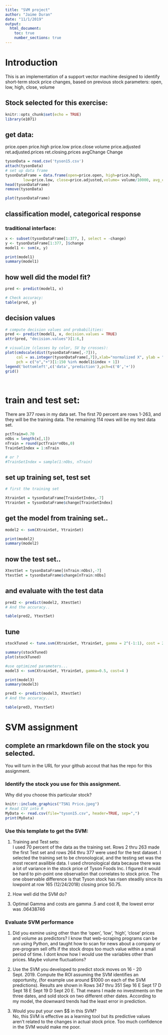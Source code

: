 ---
title: "SVM project"
author: "Jaime Duran"
date: "11/1/2019"
output: 
  html_document:
    toc: true
    number_sections: true
---

# Introduction
This is an implementation of a support vector machine designed to identify short-term stock price changes, based on previous stock parameters: open, low, high, close, volume

## Stock selected for this exercise:

<!-- put your justification/choice here: !-->


```{r setup, echo=FALSE, include=FALSE}
knitr::opts_chunk$set(echo = TRUE)
library(e1071)
```

## get data:
price.open	price.high	price.low	price.close	volume	price.adjusted	ret.adjusted.prices	ret.closing.prices	avgChange	Change

```{r}
tysonData = read.csv('tyson15.csv')
attach(tysonData)
# set up data frame
tysonDataFrame = data.frame(open=price.open, high=price.high,
        low=price.low, close=price.adjusted,volume= volume/10000, avg_change=avgChange, change =Change )
head(tysonDataFrame)
remove(tysonData)

```

```{r}
plot(tysonDataFrame)
```


## classification model, categorical response

### traditional interface:
```{r}
x <- subset(tysonDataFrame[1:377, ], select = -change)
y <- tysonDataFrame[1:377, ]$change
model1 <- svm(x, y) 

print(model1)
summary(model1)
```



## how well did the model fit?

```{r}
pred <- predict(model1, x)

# Check accuracy:
table(pred, y)
```

## decision values

```{r}
# compute decision values and probabilities:
pred <- predict(model1, x, decision.values = TRUE)
attr(pred, "decision.values")[1:6,]

# visualize (classes by color, SV by crosses):
plot(cmdscale(dist(tysonDataFrame[,-7])),
     col = as.integer(tysonDataFrame[,7]),xlab="normalized X", ylab = "$ change",
     pch = c("o","+")[1:150 %in% model1$index + 1])
legend('bottomleft',c('data','prediction'),pch=c('0','+'))
grid()

     
```


# train and test set:
There are 377 rows in my data set. The first 70 percent are rows 1-263, and they will be the training data.
The remaining 114 rows will be my test data set. 

```{r}
pctTrain=0.70
nObs = length(x[,1])
nTrain = round(pctTrain*nObs,0)
TrainSetIndex = 1:nTrain

# or ?
#TrainSetIndex = sample(1:nObs, nTrain)
```

## set up training set, test set

```{r}
# first the training set

XtrainSet = tysonDataFrame[TrainSetIndex,-7]
YtrainSet = tysonDataFrame$change[TrainSetIndex]
```

## get the model from training set.. 

```{r}
model2 <- svm(XtrainSet, YtrainSet) 

print(model2)
summary(model2)
```

## now the test set.. 

```{r}
XtestSet = tysonDataFrame[(nTrain:nObs),-7]
YtestSet = tysonDataFrame$change[nTrain:nObs]
```

## and evaluate with the test data

```{r}
pred2 <- predict(model2, XtestSet)
# And the accuracy..

table(pred2, YtestSet)
```

## tune

```{r}
stockTuned <- tune.svm(XtrainSet, YtrainSet, gamma = 2^(-1:1), cost = 2^(-1:4))

summary(stockTuned)
plot(stockTuned)
```

```{r}
#use optimized parameters... 
model3 <- svm(XtrainSet, YtrainSet, gamma=0.5, cost=4 ) 

print(model3)
summary(model3)
```

```{r}


pred3 <- predict(model3, XtestSet)
# And the accuracy..

table(pred3, YtestSet)

```
# SVM assignment

## complete an rmarkdown file on the stock you selected.   
  You will turn in the URL for your github accout that has the repo for this assignment.

### Identify the stock you use for this assignment.  
  Why did you choose this particular stock?  


```{r pressure, echo=FALSE, fig.cap="A caption", out.width = '100%'}
knitr::include_graphics("TSN1 Price.jpeg")
# Read CSV into R
MyData <- read.csv(file="tyson15.csv", header=TRUE, sep=",")
print(MyData)

```


### Use this template to get the SVM:  

  1. Training and Test sets:    
    I used 70 percent of the data as the training set. Rows 2 thru 263 made the first Test set and rows 264 thru 377 were used for the test dataset. I selected the training set to be chronological, and the testing set was the most recent availible data. I used chronological data because there was a lot of variance in the stock price of Tyson Foods Inc. I figured it would be hard to pin-point one observation that correlates to stock price. The one observable difference is that Tyson stock has risen steadily since its lowpoint at row 165 (12/24/2018) closing price 50.75. 

    
  2. How well did the SVM do?  
<!-- show the table of predicted vs truth for the whole data set, and then the same table for predicted vs actual results for just the test set.  !-->

  3. Optimal Gamma and costs are gamma .5  and cost 8, the lowest error was .06438746   

### Evaluate SVM performance     

  1. Did you exmine using other than the 'open', 'low', 'high', 'close' prices and volume as predictors? 
  I know that web-scraping programs can be run using Python, and taught how to scan for news about a company or pre-program sell offs if the stock drops too much value within a small period of time. I dont know how I would use the variables other than prices. Maybe volume fluctuations?
  
  2. Use the SVM you developed to predict stock moves on 16 - 20 Sept. 2019.  Compute the ROI assuming the SVM identifies an opportunity, (for example use around $1000 on each of the SVM predictions). Results are shown in Rows 347 thru 351 Sep 16 E Sept 17 D Sept 18 E Sept 19 D Sept 20 E. That means I made no investments on the three dates, and sold stock on two different other dates. According to my model, the downward trends had the least error in prediction. 
  
  3.  Would you put your own $$ in this SVM?  
    No, this SVM is effective as a learning tool but its predictive values aren't related to the changes in actual stock price. Too much confidence in the SVM would make me poor. 
  